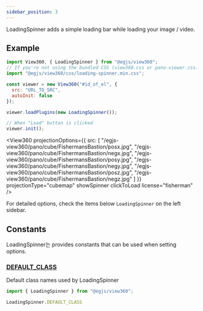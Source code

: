 ```yaml
---
sidebar_position: 3
---
```



LoadingSpinner adds a simple loading bar while loading your image / video.

## Example
```js
import View360, { LoadingSpinner } from "@egjs/view360";
// If you're not using the bundled CSS (view360.css or pano-viewer.css)
import "@egjs/view360/css/loading-spinner.min.css";

const viewer = new View360("#id_of_el", {
  src: "URL_TO_SRC",
  autoInit: false
});

viewer.loadPlugins(new LoadingSpinner());

// When "Load" button is clicked
viewer.init();
```

<View360
  projectionOptions={{
    src: [
      "/egjs-view360/pano/cube/FishermansBastion/posx.jpg",
      "/egjs-view360/pano/cube/FishermansBastion/negx.jpg",
      "/egjs-view360/pano/cube/FishermansBastion/posy.jpg",
      "/egjs-view360/pano/cube/FishermansBastion/negy.jpg",
      "/egjs-view360/pano/cube/FishermansBastion/posz.jpg",
      "/egjs-view360/pano/cube/FishermansBastion/negz.jpg"
    ]
  }}
  projectionType="cubemap"
  showSpinner
  clickToLoad
  license="fisherman" />

For detailed options, check the items below `LoadingSpinner` on the left sidebar.

## Constants
LoadingSpinner는 provides constants that can be used when setting options.

### [DEFAULT_CLASS](/docs/api/Plugin/Class/LoadingSpinner#DEFAULT_CLASS)
Default class names used by LoadingSpinner
```js
import { LoadingSpinner } from "@egjs/view360";

LoadingSpinner.DEFAULT_CLASS
```
